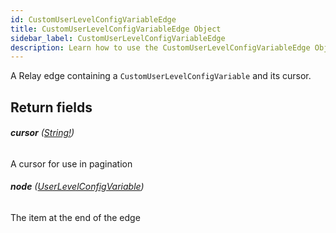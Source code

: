 ```yaml
---
id: CustomUserLevelConfigVariableEdge
title: CustomUserLevelConfigVariableEdge Object
sidebar_label: CustomUserLevelConfigVariableEdge
description: Learn how to use the CustomUserLevelConfigVariableEdge Object for Prismatic's API.
---
```


A Relay edge containing a `CustomUserLevelConfigVariable` and its cursor.

## Return fields

###### <b>cursor</b> ([String!](api/schema/scalar/String.mdx))

A cursor for use in pagination

###### <b>node</b> ([UserLevelConfigVariable](api/schema/object/UserLevelConfigVariable.mdx))

The item at the end of the edge
